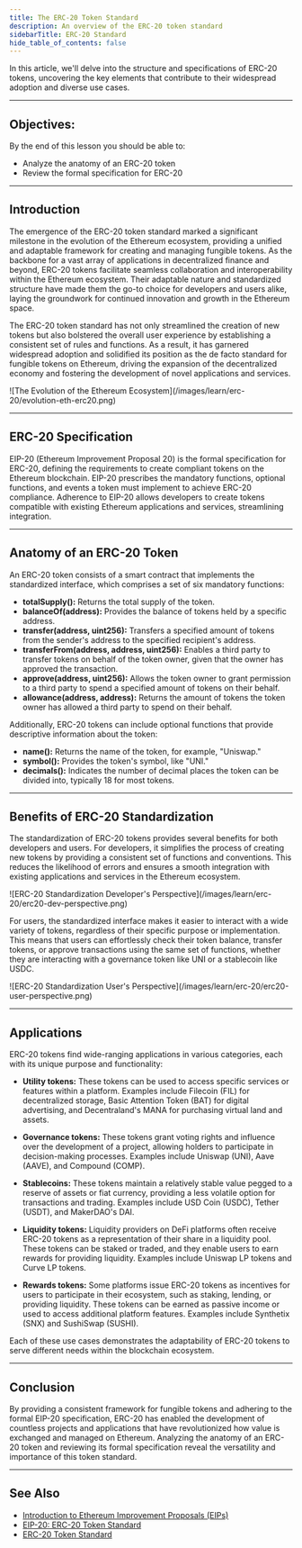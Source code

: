 ```yaml
---
title: The ERC-20 Token Standard
description: An overview of the ERC-20 token standard
sidebarTitle: ERC-20 Standard
hide_table_of_contents: false
---
```



In this article, we'll delve into the structure and specifications of ERC-20 tokens, uncovering the key elements that contribute to their widespread adoption and diverse use cases.

---

## Objectives:

By the end of this lesson you should be able to:

- Analyze the anatomy of an ERC-20 token
- Review the formal specification for ERC-20

---

## Introduction

The emergence of the ERC-20 token standard marked a significant milestone in the evolution of the Ethereum ecosystem, providing a unified and adaptable framework for creating and managing fungible tokens. As the backbone for a vast array of applications in decentralized finance and beyond, ERC-20 tokens facilitate seamless collaboration and interoperability within the Ethereum ecosystem. Their adaptable nature and standardized structure have made them the go-to choice for developers and users alike, laying the groundwork for continued innovation and growth in the Ethereum space.

The ERC-20 token standard has not only streamlined the creation of new tokens but also bolstered the overall user experience by establishing a consistent set of rules and functions. As a result, it has garnered widespread adoption and solidified its position as the de facto standard for fungible tokens on Ethereum, driving the expansion of the decentralized economy and fostering the development of novel applications and services.

<Frame>
![The Evolution of the Ethereum Ecosystem](/images/learn/erc-20/evolution-eth-erc20.png)
</Frame>

---

## ERC-20 Specification

EIP-20 (Ethereum Improvement Proposal 20) is the formal specification for ERC-20, defining the requirements to create compliant tokens on the Ethereum blockchain. EIP-20 prescribes the mandatory functions, optional functions, and events a token must implement to achieve ERC-20 compliance. Adherence to EIP-20 allows developers to create tokens compatible with existing Ethereum applications and services, streamlining integration.

---

## Anatomy of an ERC-20 Token

An ERC-20 token consists of a smart contract that implements the standardized interface, which comprises a set of six mandatory functions:

- **totalSupply():** Returns the total supply of the token.
- **balanceOf(address):** Provides the balance of tokens held by a specific address.
- **transfer(address, uint256):** Transfers a specified amount of tokens from the sender's address to the specified recipient's address.
- **transferFrom(address, address, uint256):** Enables a third party to transfer tokens on behalf of the token owner, given that the owner has approved the transaction.
- **approve(address, uint256):** Allows the token owner to grant permission to a third party to spend a specified amount of tokens on their behalf.
- **allowance(address, address):** Returns the amount of tokens the token owner has allowed a third party to spend on their behalf.

Additionally, ERC-20 tokens can include optional functions that provide descriptive information about the token:

- **name():** Returns the name of the token, for example, "Uniswap."
- **symbol():** Provides the token's symbol, like "UNI."
- **decimals():** Indicates the number of decimal places the token can be divided into, typically 18 for most tokens.

---

## Benefits of ERC-20 Standardization

The standardization of ERC-20 tokens provides several benefits for both developers and users. For developers, it simplifies the process of creating new tokens by providing a consistent set of functions and conventions. This reduces the likelihood of errors and ensures a smooth integration with existing applications and services in the Ethereum ecosystem.

<Frame>
![ERC-20 Standardization Developer's Perspective](/images/learn/erc-20/erc20-dev-perspective.png)
</Frame>

For users, the standardized interface makes it easier to interact with a wide variety of tokens, regardless of their specific purpose or implementation. This means that users can effortlessly check their token balance, transfer tokens, or approve transactions using the same set of functions, whether they are interacting with a governance token like UNI or a stablecoin like USDC.

<Frame>
![ERC-20 Standardization User's Perspective](/images/learn/erc-20/erc20-user-perspective.png)
</Frame>

---

## Applications

ERC-20 tokens find wide-ranging applications in various categories, each with its unique purpose and functionality:

- **Utility tokens:** These tokens can be used to access specific services or features within a platform. Examples include Filecoin (FIL) for decentralized storage, Basic Attention Token (BAT) for digital advertising, and Decentraland's MANA for purchasing virtual land and assets.

- **Governance tokens:** These tokens grant voting rights and influence over the development of a project, allowing holders to participate in decision-making processes. Examples include Uniswap (UNI), Aave (AAVE), and Compound (COMP).

- **Stablecoins:** These tokens maintain a relatively stable value pegged to a reserve of assets or fiat currency, providing a less volatile option for transactions and trading. Examples include USD Coin (USDC), Tether (USDT), and MakerDAO's DAI.

- **Liquidity tokens:** Liquidity providers on DeFi platforms often receive ERC-20 tokens as a representation of their share in a liquidity pool. These tokens can be staked or traded, and they enable users to earn rewards for providing liquidity. Examples include Uniswap LP tokens and Curve LP tokens.

- **Rewards tokens:** Some platforms issue ERC-20 tokens as incentives for users to participate in their ecosystem, such as staking, lending, or providing liquidity. These tokens can be earned as passive income or used to access additional platform features. Examples include Synthetix (SNX) and SushiSwap (SUSHI).

Each of these use cases demonstrates the adaptability of ERC-20 tokens to serve different needs within the blockchain ecosystem.

---

## Conclusion

By providing a consistent framework for fungible tokens and adhering to the formal EIP-20 specification, ERC-20 has enabled the development of countless projects and applications that have revolutionized how value is exchanged and managed on Ethereum. Analyzing the anatomy of an ERC-20 token and reviewing its formal specification reveal the versatility and importance of this token standard.

---

## See Also

- [Introduction to Ethereum Improvement Proposals (EIPs)](https://ethereum.org/en/eips/)
- [EIP-20: ERC-20 Token Standard](https://eips.ethereum.org/EIPS/eip-20)
- [ERC-20 Token Standard](https://ethereum.org/en/developers/docs/standards/tokens/erc-20/)
